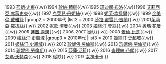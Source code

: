 {{Navbox
|name = MTV影視大獎最佳電影女演員
|titlestyle = background: #d3afe0
|title = {{{1|}}}[[MTV影視大獎最佳電影演員|MTV影視大獎最佳電影女演員]]
|groupstyle = background: #d3afe0
|group1 = 1990年代
|list1 = 1992 [[琳達·漢密爾頓]]{{.w}} 1993 [[莎朗·史東]]{{.w}}1994 [[珍納·積遜]]{{.w}}1995 [[珊迪娜·布洛]]{{.w}}1996 [[艾莉西亞·席薇史東]]{{.w}} 1997 [[克萊兒·丹妮絲]]{{.w}} 1998 [[妮芙·坎貝爾]]{{.w}} 1999 [[金美倫·戴雅絲]]
|group2 = 2000年代
|list2 = 2000 [[莎拉·蜜雪兒·吉蘭]]{{.w}} 2001[[茱莉亞·羅拔絲]]{{.w}} 2002 [[妮歌·潔曼]]{{.w}} 2003 [[姬絲汀·登絲]]{{.w}} 2004 [[奧瑪·花曼]]{{.w}} 2005 [[蓮茜·露漢]]{{.w}} 2006-2007 從缺{{.w}} 2008 [[愛倫·比芝]]{{.w}} 2009 [[姬絲汀·史超域]]
|group3 = 2010年代
|list3 = 2010 [[姬絲汀·史超域]]{{.w}} 2011 [[姬絲汀·史超域]]{{.w}} 2012 [[珍妮佛·勞倫斯]]{{.w}} 2013 [[珍妮佛·勞倫斯]]{{.w}} 2014 [[珍妮佛·勞倫斯]]{{.w}} 2015 [[莎蓮·活莉]]{{.w}} 2016 [[查理絲·花朗]]{{.w}} 2017 [[艾瑪·沃特森]]{{.w}} 2018 從缺{{.w}} 2019 [[Lady Gaga|女神卡卡]]
}}<noinclude>